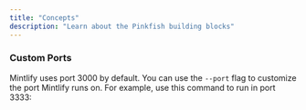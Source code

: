 ```yaml
---
title: "Concepts"
description: "Learn about the Pinkfish building blocks"
---
```


### Custom Ports

Mintlify uses port 3000 by default. You can use the `--port` flag to customize the port Mintlify runs on. For example, use this command to run in port 3333:
